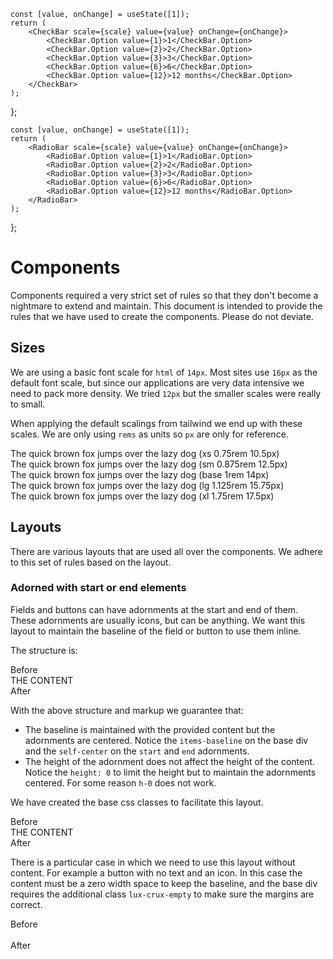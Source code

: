 

    const [value, onChange] = useState([1]);
    return (
        <CheckBar scale={scale} value={value} onChange={onChange}>
            <CheckBar.Option value={1}>1</CheckBar.Option>
            <CheckBar.Option value={2}>2</CheckBar.Option>
            <CheckBar.Option value={3}>3</CheckBar.Option>
            <CheckBar.Option value={6}>6</CheckBar.Option>
            <CheckBar.Option value={12}>12 months</CheckBar.Option>
        </CheckBar>
    );
};

    const [value, onChange] = useState([1]);
    return (
        <RadioBar scale={scale} value={value} onChange={onChange}>
            <RadioBar.Option value={1}>1</RadioBar.Option>
            <RadioBar.Option value={2}>2</RadioBar.Option>
            <RadioBar.Option value={3}>3</RadioBar.Option>
            <RadioBar.Option value={6}>6</RadioBar.Option>
            <RadioBar.Option value={12}>12 months</RadioBar.Option>
        </RadioBar>
    );
};


<Meta title="Standards/Scales and Paddings"/>

# Components

Components required a very strict set of rules so that they don't become a
nightmare to extend and maintain. This document is intended to provide the rules
that we have used to create the components. Please do not deviate. 

## Sizes

We are using a basic font scale for `html` of `14px`.  Most sites use `16px` as
the default font scale, but since our applications are very data intensive we
need to pack more density. We tried `12px` but the smaller scales were really to
small.

When applying the default scalings from tailwind we end up with these scales. We
are only using `rems` as units so `px` are only for reference.

<Canvas>
    <div>
        <div className="text-xs">The quick brown fox jumps over the lazy dog (xs 0.75rem 10.5px)</div>
        <div className="text-sm">The quick brown fox jumps over the lazy dog (sm 0.875rem 12.5px)</div>
        <div className="text-base">The quick brown fox jumps over the lazy dog (base 1rem 14px)</div>
        <div className="text-lg">The quick brown fox jumps over the lazy dog (lg 1.125rem 15.75px)</div>
        <div className="text-xl">The quick brown fox jumps over the lazy dog (xl 1.75rem 17.5px)</div>
    </div>
</Canvas>

## Layouts

There are various layouts that are used all over the components. We adhere to 
this set of rules based on the layout.

### Adorned with start or end elements

Fields and buttons can have adornments at the start and end of them. These
adornments are usually icons, but can be anything. We want this layout to
maintain the baseline of the field or button to use them inline. 

The structure is:

<Canvas isExpanded={true}>
<div className="text-center">
    Before
    <div className="inline-flex items-baseline bg-green-100">
        <div className="flex-none self-center flex items-center" style={{ height: 0, marginRight: '0.75em' }}>
            <FullSquareIcon className="bg-red-100 text-xs"/>
        </div>
        <div className="flex-1 bg-blue-100">
            THE CONTENT
        </div>
        <div className="flex-none self-center flex items-center" style={{ height: 0, marginLeft: '0.75em' }}>
            <FullSquareIcon className="bg-red-100 text-4xl"/>
        </div>
    </div>
    After
</div>
</Canvas>

With the above structure and markup we guarantee that:

* The baseline is maintained with the provided content but the adornments are
  centered. Notice the `items-baseline` on the base div and the `self-center` on
  the `start` and `end` adornments.
* The height of the adornment does not affect the height of the content. Notice 
  the `height: 0` to limit the height but to maintain the adornments centered.
  For some reason `h-0` does not work.

We have created the base css classes to facilitate this layout.

<Canvas isExpanded={true}>
<div className="text-center">
    Before
    <div className="lux-crux bg-green-100">
        <div className="lux-crux-start">
            <FullSquareIcon className="bg-red-100 text-xs"/>
        </div>
        <div className="lux-crux-content bg-blue-100">
            THE CONTENT
        </div>
        <div className="lux-crux-end">
            <FullSquareIcon className="bg-red-100 text-4xl"/>
        </div>
    </div>
    After
</div>
</Canvas>

There is a particular case in which we need to use this layout without content.
For example a button with no text and an icon. In this case the content must be
a zero width space to keep the baseline, and the base div requires the
additional class `lux-crux-empty` to make sure the margins are correct.

<Canvas isExpanded={true}>
<div className="text-center">
    Before
    <div className="lux-crux lux-crux-empty bg-green-100">
        <div className="lux-crux-content">
            &#8203;
        </div>
        <div className="lux-crux-end">
            <FullSquareIcon className="bg-red-100 text-4xl"/>
        </div>
    </div>
    After
</div>
</Canvas>
